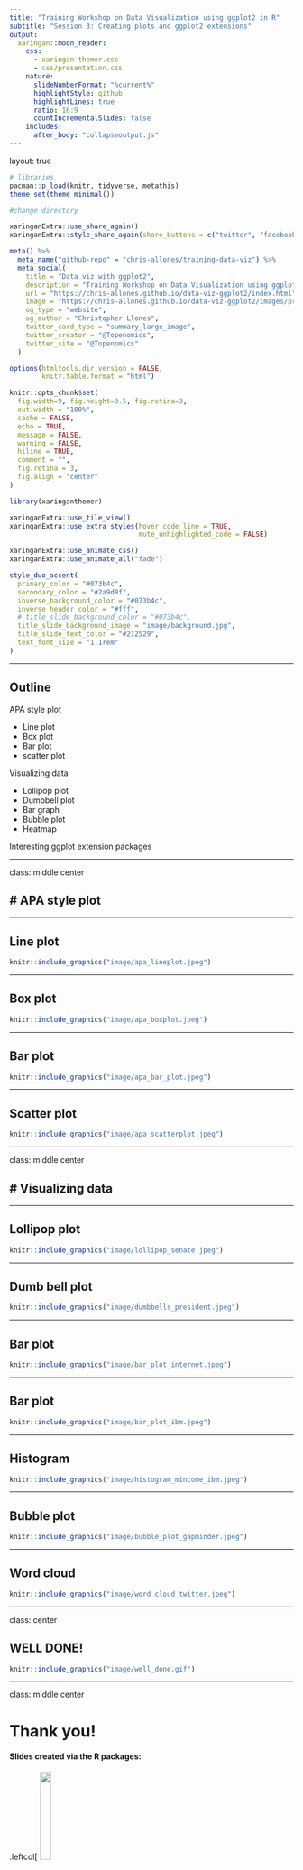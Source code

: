 ```yaml
---
title: "Training Workshop on Data Visualization using ggplot2 in R"
subtitle: "Session 3: Creating plots and ggplot2 extensions"
output:
  xaringan::moon_reader:
    css:
      - xaringan-themer.css
      - css/presentation.css
    nature:
      slideNumberFormat: "%current%"
      highlightStyle: github
      highlightLines: true
      ratio: 16:9
      countIncrementalSlides: false
    includes:
      after_body: "collapseoutput.js"
---
```


layout: true

```r
# libraries
pacman::p_load(knitr, tidyverse, metathis)
theme_set(theme_minimal())

#change directory

xaringanExtra::use_share_again()
xaringanExtra::style_share_again(share_buttons = c("twitter", "facebook", "linkedin"))

meta() %>% 
  meta_name("github-repo" = "chris-allones/training-data-viz") %>% 
  meta_social(
    title = "Data viz with ggplot2",
    description = "Training Workshop on Data Visualization using ggplot2 in R.",
    url = "https://chris-allones.github.io/data-viz-ggplot2/index.html",
    image = "https://chris-allones.github.io/data-viz-ggplot2/images/preview.png",
    og_type = "website",
    og_author = "Christopher Llones",
    twitter_card_type = "summary_large_image",
    twitter_creator = "@Topenomics",
    twitter_site = "@Topenomics"
  )

```

```r

options(htmltools.dir.version = FALSE,
        knitr.table.format = "html")

knitr::opts_chunk$set(
  fig.width=9, fig.height=3.5, fig.retina=3,
  out.width = "100%",
  cache = FALSE,
  echo = TRUE,
  message = FALSE, 
  warning = FALSE,
  hiline = TRUE,
  comment = "",
  fig.retina = 3,
  fig.align = "center"
)

```

```r
library(xaringanthemer)

xaringanExtra::use_tile_view()
xaringanExtra::use_extra_styles(hover_code_line = TRUE,
                                mute_unhighlighted_code = FALSE)

xaringanExtra::use_animate_css()
xaringanExtra::use_animate_all("fade")

style_duo_accent(
  primary_color = "#073b4c",
  secondary_color = "#2a9d8f",
  inverse_background_color = "#073b4c",
  inverse_header_color = "#fff",
  # title_slide_background_color = "#073b4c",
  title_slide_background_image = "image/background.jpg",
  title_slide_text_color = "#212529",
  text_font_size = "1.1rem"
)


```

---

## Outline

APA style plot

+ Line plot
+ Box plot
+ Bar plot
+ scatter plot

Visualizing data

+ Lollipop plot
+ Dumbbell plot
+ Bar graph
+ Bubble plot
+ Heatmap
	
Interesting ggplot extension packages


---

class: middle center

# APA style plot
----

---

## Line plot

```r
knitr::include_graphics("image/apa_lineplot.jpeg")
```


---

## Box plot

```r
knitr::include_graphics("image/apa_boxplot.jpeg")
```



---

## Bar plot

```r
knitr::include_graphics("image/apa_bar_plot.jpeg")
```


---

## Scatter plot

```r
knitr::include_graphics("image/apa_scatterplot.jpeg")
```


---

class: middle center

# Visualizing data
----


---

## Lollipop plot

```r
knitr::include_graphics("image/lollipop_senate.jpeg")
```


---

## Dumb bell plot

```r
knitr::include_graphics("image/dumbbells_president.jpeg")
```


---

## Bar plot

```r
knitr::include_graphics("image/bar_plot_internet.jpeg")
```


---

## Bar plot

```r
knitr::include_graphics("image/bar_plot_ibm.jpeg")
```

---

## Histogram

```r
knitr::include_graphics("image/histogram_mincome_ibm.jpeg")
```


---

## Bubble plot

```r
knitr::include_graphics("image/bubble_plot_gapminder.jpeg")
```


---

## Word cloud

```r
knitr::include_graphics("image/word_cloud_twitter.jpeg")
```



---

class: center

## WELL DONE!


```r
knitr::include_graphics("image/well_done.gif")
```



---

class: middle center

# Thank you!

#### Slides created via the R packages:

.leftcol[
<img src="image/xaringan.png" style="display:inline-block; margin: 0" width=20%/> 

### xaringan by Yihui
]

.rightcol[
<img src="image/xaringanthemer.png" style="display:inline-block; margin: 0" width=25%/> 

### xaringanthemer and xaringanExtra by Garrick
]






















